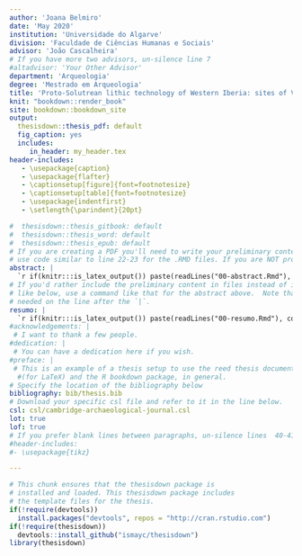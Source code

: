 ```yaml
---
author: 'Joana Belmiro'
date: 'May 2020'
institution: 'Universidade do Algarve'
division: 'Faculdade de Ciências Humanas e Sociais'
advisor: 'João Cascalheira'
# If you have more two advisors, un-silence line 7
#altadvisor: 'Your Other Advisor'
department: 'Arqueologia'
degree: 'Mestrado em Arqueologia'
title: 'Proto-Solutrean lithic technology of Western Iberia: sites of Vale Boi and Lapa do Picareiro'
knit: "bookdown::render_book"
site: bookdown::bookdown_site
output: 
  thesisdown::thesis_pdf: default
  fig_caption: yes
  includes:
     in_header: my_header.tex
header-includes:
   - \usepackage{caption}
   - \usepackage{flafter}
   - \captionsetup[figure]{font=footnotesize}
   - \captionsetup[table]{font=footnotesize}
   - \usepackage{indentfirst}
   - \setlength{\parindent}{20pt}

#  thesisdown::thesis_gitbook: default
#  thesisdown::thesis_word: default
#  thesisdown::thesis_epub: default
# If you are creating a PDF you'll need to write your preliminary content (e.g., abstract, acknowledgements) here or
# use code similar to line 22-23 for the .RMD files. If you are NOT producing a PDF, you can delete or silence lines 21-32 in this YAML header.
abstract: |
  `r if(knitr:::is_latex_output()) paste(readLines("00-abstract.Rmd"), collapse = '\n  ')`
# If you'd rather include the preliminary content in files instead of inline
# like below, use a command like that for the abstract above.  Note that a tab is 
# needed on the line after the `|`.
resumo: |
  `r if(knitr:::is_latex_output()) paste(readLines("00-resumo.Rmd"), collapse = '\n  ')`
#acknowledgements: |
 # I want to thank a few people.
#dedication: |
 # You can have a dedication here if you wish. 
#preface: |
 # This is an example of a thesis setup to use the reed thesis document class
  #(for LaTeX) and the R bookdown package, in general.
# Specify the location of the bibliography below
bibliography: bib/thesis.bib
# Download your specific csl file and refer to it in the line below.
csl: csl/cambridge-archaeological-journal.csl
lot: true
lof: true
# If you prefer blank lines between paragraphs, un-silence lines  40-41 (this requires package tikz)
#header-includes:
#- \usepackage{tikz}

---
```


<!--
Above is the YAML (YAML Ain't Markup Language) header that includes a lot of metadata used to produce the document.  Be careful with spacing in this header!

If you'd prefer to not include a Dedication, for example, simply delete the section entirely, or silence (add #) them. 

If you have other LaTeX packages you would like to include, delete the # before header-includes and list the packages after hyphens on new lines.

If you'd like to include a comment that won't be produced in your resulting file enclose it in a block like this.

If you receive a duplicate label error after knitting, make sure to delete the index.Rmd file and then knit again.
-->

```r
# This chunk ensures that the thesisdown package is
# installed and loaded. This thesisdown package includes
# the template files for the thesis.
if(!require(devtools))
  install.packages("devtools", repos = "http://cran.rstudio.com")
if(!require(thesisdown))
  devtools::install_github("ismayc/thesisdown")
library(thesisdown)
```

<!-- On ordering the chapter files:
There are two options:
1. Name your chapter files in the order in which you want them to appear (e.g., 01-Inro, 02-Data, 03-Conclusions). 
2. Otherwise, you can specify the order in which they appear in the _bookdown.yml (for PDF only).

Do not include 00(two-hyphens)prelim.Rmd and 00-abstract.Rmd in the YAML file--they are handled in the YAML above differently for the PDF version.
-->

<!-- The {.unnumbered} option here means that the introduction will be "Chapter 0." You can also use {-} for no numbers
on chapters.
-->
